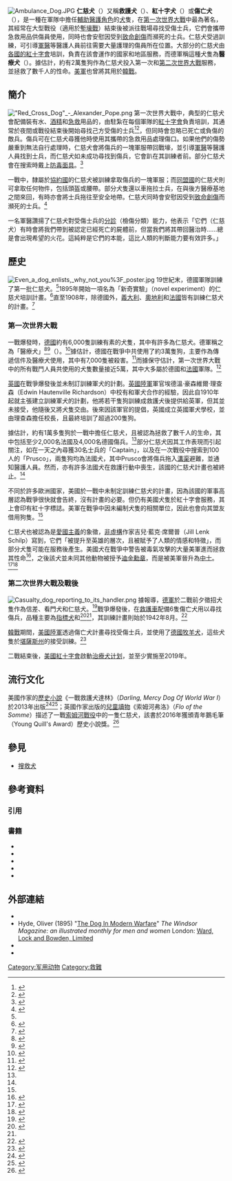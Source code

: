 {{NoteTA
|G1=Korea
|G2=Military
|G3=PP
|G4=PresidentsUS
|1=zh:朝鮮戰爭;zh-cn:朝鲜战争;zh-tw:韓戰;zh-hk:韓戰;zh-sg:韩战;
}}
{{主條目消歧義|本條目主要介紹一種輔助軍隊尋找傷兵和協助急救的軍用犬，關於在自然災害發生後負責搜救傷者的[[工作犬|工作犬]]，請見「'''[[搜救犬|搜救犬]]'''」。}}
[[File:Ambulance_Dog.JPG|thumb]]
'''仁慈犬'''（{{lang-en|Mercy dog}}）又稱'''救護犬'''（{{lang|en|ambulance dog}}）、'''紅十字犬'''（{{lang|en|Red Cross dog}}）或'''傷亡犬'''（{{lang|en|casualty dog}}），是一種在軍隊中擔任[[輔助醫護人員|輔助醫護角色]]的[[犬|犬]]隻，在[[第一次世界大戰|第一次世界大戰]]中最為著名，其經常在大型戰役（適用於[[塹壕戰|塹壕戰]]）結束後被派往戰場尋找受傷士兵，它們會攜帶急救用品供傷員使用，同時也會安慰因受到[[致命創傷|致命創傷]]而瀕死的士兵。仁慈犬受過訓練，可引導[[軍醫|軍醫]]等醫護人員前往需要大量護理的傷員所在位置。大部分的仁慈犬由[[各國紅十字會列表|各國的紅十字會]]培訓，負責在該會運作的國家和地區服務，而德軍稱這種犬隻為'''醫療犬'''（{{lang|de|Sanitätshunde}}）。據估計，約有2萬隻狗作為仁慈犬投入第一次和[[第二次世界大戰|第二次世界大戰]]服務，並拯救了數千人的性命。[[美軍|美軍]]也曾將其用於[[韓戰|韓戰]]。

== 簡介 ==
[[File:"Red_Cross_Dog"_-_Alexander_Pope.png|thumb]]
第一次世界大戰中，典型的仁慈犬會配備裝有水、[[酒精|酒精]]和[[急救|急救]]用品的{{tsl|en|Saddlebag|鞍袋}}，由駐紮在每個軍隊的[[紅十字會|紅十字會]]負責培訓{{sfn|Rogak|2011|page=[https://books.google.com/books?id=YaDZvJVtJcYC&pg=PA47 47]}}{{sfn|Campbell|2014|page=[https://books.google.com/books?id=rUnCBAAAQBAJ&pg=PA274 274]}}，其通常於夜間{{sfn|Campbell|2014|page=[https://books.google.com/books?id=rUnCBAAAQBAJ&pg=PA274 274]}}或戰役結束後開始尋找己方受傷的士兵<ref>{{Cite web|last=Orlean|first=Susan|date=2011-05-05|title=Hero Dogs|url=https://www.newyorker.com/culture/susan-orlean/hero-dogs|access-date=2020-12-21|work=[[The_New_Yorker|The New Yorker]]|language=en-us|archive-date=2020-11-11|archive-url=https://web.archive.org/web/20201111183601/https://www.newyorker.com/culture/susan-orlean/hero-dogs|dead-url=no}}</ref><ref>{{Cite web|last=Hoare|first=Philip|date=2018-11-07|title=The animal victims of the first world war are a stain on our conscience|url=http://www.theguardian.com/commentisfree/2018/nov/07/animal-victims-first-world-war|dead-url=no|archive-url=https://web.archive.org/web/20201122062701/https://www.theguardian.com/commentisfree/2018/nov/07/animal-victims-first-world-war|archive-date=2020-11-22|access-date=2020-12-21|newspaper=[[The_Guardian|The Guardian]]|language=en}}</ref>，但同時會忽略已死亡或負傷的敵兵。{{Sfn|Schilp|2019|pp=14–15}}傷兵可在仁慈犬尋獲他時使用其攜帶的急救用品處理傷口。{{sfn|Campbell|2014|page=[https://books.google.com/books?id=rUnCBAAAQBAJ&pg=PA274 274]}}如果他們的傷勢嚴重到無法自行處理時，仁慈犬會將傷兵的一塊軍服帶回戰壕，並引導[[軍醫|軍醫]]等醫護人員找到士兵{{sfn|Rogak|2011|page=[https://books.google.com/books?id=YaDZvJVtJcYC&pg=PA47 47]}}，而仁慈犬如未成功尋找到傷兵，它會趴在其訓練者前。{{Sfn|Schilp|2019|pp=14–15}}部分仁慈犬會在搜索時戴上[[防毒面具|防毒面具]]。{{Sfn|Schilp|2019|pp=14–15}}<ref name="Stillwell">{{cite web |url=https://www.wearethemighty.com/mighty-history/mercy-dogs/ |first1=Blake |last1=Stillwell |work=MIGHTY HISTORY |title=These were the Mercy Dogs of World War I |date=2020-06-19 |access-date=2021-01-08 |archive-date=2021-01-18 |archive-url=https://web.archive.org/web/20210118224931/https://www.wearethemighty.com/mighty-history/mercy-dogs/ |dead-url=no }}</ref>

一戰中，隸屬於[[協約國|協約國]]的仁慈犬被訓練拿取傷兵的一塊軍服；而[[同盟國_(第一次世界大戰)|同盟國]]的仁慈犬則可拿取任何物件，包括頭盔或腰帶。{{Sfn|Schilp|2019|pp=14–15}}{{sfn|Jager|1917|page=23}}{{Rp|25–26}}部分犬隻還以車拖拉士兵，在{{tsl|en|Front line|前線}}與後方醫療基地之間來回{{sfn|Campbell|2014|page=[https://books.google.com/books?id=rUnCBAAAQBAJ&pg=PA274 274]}}，有時亦會將士兵拖往至安全地帶。{{sfn|Rogak|2011|page=[https://books.google.com/books?id=YaDZvJVtJcYC&pg=PA47 47]}}{{sfn|Hart|Montgomery|2016|page=[https://www.google.com/books/edition/Darling_Mercy_Dog_of_World_War_I/z9vjCwAAQBAJ?hl=en&gbpv=1&dq=MERCY+DOG&pg=PA153 153]}}仁慈犬同時會安慰因受到[[致命創傷|致命創傷]]而瀕死的士兵。{{Sfn|Schilp|2019|pp=14–15}}<ref>{{Cite news|last=|first=|date=2014-05-17|title=Where man's best friend was not just his dog|newspaper=[[愛爾蘭獨立報|The Irish Independent]]|url=|access-date=|via=[[ProQuest|ProQuest]]}}</ref>

一名軍醫讚揚了仁慈犬對受傷士兵的[[分診|分診]]（檢傷分類）能力，他表示「它們（仁慈犬）有時會將我們帶到被認定已經死亡的屍體前，但當我們將其帶回醫治時......總是會出現希望的火花。這純粹是它們的本能，這比人類的判斷能力要有效許多。」{{Sfn|Schilp|2019|pp=|p=20}}

== 歷史 ==
[[File:Even_a_dog_enlists,_why_not_you%3F_poster.jpg|thumb]]
19世紀末，德國軍隊訓練了第一批仁慈犬。<ref name=":2" />1895年{{tsl|en|Animal painter|動物畫家}}{{tsl|en|Jean Bungartz|讓·邦加茲}}開始一項名為「新奇實驗」（novel experiment）的仁慈犬培訓計畫。<ref>{{Cite news|last=|first=|date=1895-08-01|title=Red Cross Dogs|work={{tsl|en|The Youth's Companion|青年之友|The Youth's Companion}}|url=|access-date=|via=[[ProQuest|ProQuest]]}}</ref>直至1908年，除德國外，[[義大利|義大利]]、[[奧地利|奧地利]]和[[法國|法國]]皆有訓練仁慈犬的計畫。<ref>{{Cite news|last=|first=|date=1908-07-19|title=The Red Cross Dog|page=E12|newspaper=[[The_Washington_Post|The Washington Post]]|url=|dead-url=no|access-date=|via=[[ProQuest|ProQuest]]}}</ref>

=== 第一次世界大戰 ===
一戰爆發時，[[德意志帝國|德國]]約有6,000隻訓練有素的犬隻，其中有許多為仁慈犬。德軍稱之為「醫療犬」{{sfn|Campbell|2014|page=[https://books.google.com/books?id=rUnCBAAAQBAJ&pg=PA274 274]}}<ref name="Fachportal für Wehrmedizin & Wehrpharmazie 2017">{{cite web | last=Lorenz | first=Julia | title="Such verwundt!" – Das Sanitätshundewesen in Deutschland bis 1918 | website=Fachportal für Wehrmedizin & Wehrpharmazie | date=2017-01-23 | url=https://wehrmed.de/geschichte/such-verwundt-das-sanitaetshundewesen-in-deutschland-bis-1918.html | language=de | access-date=2021-01-09 | archive-date=2021-01-26 | archive-url=https://web.archive.org/web/20210126142343/https://wehrmed.de/geschichte/such-verwundt-das-sanitaetshundewesen-in-deutschland-bis-1918.html | dead-url=no }}</ref><ref name="GmbH 2016">{{cite web | last=Kalkschmidt | first=G. | title=Frankfurter Zeitung 08.05.1916: The medical dog in war [Der Sanitätshund im Kriege] | newspaper=[[法蘭克福報|Frankfurter Zeitung]] | date=1916-05-08 | publisher=FAZ.NET | url=https://www.faz.net/1.3990648 | language=de | access-date=2021-01-09 | archive-date=2021-03-14 | archive-url=https://web.archive.org/web/20210314100751/https://www.faz.net/aktuell/politik/historisches-e-paper/historisches-e-paper-zum-ersten-weltkrieg-der-sanitaetshund-im-kriege-13990648.html | dead-url=no }}</ref>（{{lang|de|Sanitätshunde}}）。<ref name=":2">{{Cite news|last=|first=|date=2014-02-15|title=The Dogs of War|newspaper={{tsl|en|The Birmingham Mail|伯明罕郵報|The Birmingham Mail}}|url=|dead-url=no|access-date=}}</ref>據估計，德國在戰爭中共使用了約3萬隻狗，主要作為傳遞信件及醫療犬使用，其中有7,000隻被殺害。<ref name=":5">{{Cite book|last=Cummins|first=Bryan D.|url=https://books.google.com/books?id=0esAAgAAQBAJ&q=%22ambulance+dog%22+world+war&pg=PT205|title=Our Debt to the Dog: How the Domestic Dog Helped Shape Human Societies|date=2013-11-07|publisher={{tsl|en|Carolina Academic Press|卡羅萊納州學術出版社|Carolina Academic Press}}|isbn=978-1-61163-556-0|language=en|access-date=2021-02-09|archive-date=2021-03-14|archive-url=https://web.archive.org/web/20210314100751/https://books.google.com/books?id=0esAAgAAQBAJ&q=%22ambulance+dog%22+world+war&pg=PT205|dead-url=no}}</ref>而據保守估計，第一次世界大戰中的所有戰鬥人員共使用的犬隻數量接近5萬，其中大多屬於德國和[[法蘭西第三共和國|法國]]軍隊。<ref name="Photos">{{cite web |url=http://www.worldwarone.it/2013/02/photos-of-animals-in-world-war-one.html |title=Photos of animals in World War One: Mercy Dogs Search and rescue |publisher=World War I Bridges |date=2013-02-01 |access-date=2021-01-09 |archive-date=2021-01-11 |archive-url=https://web.archive.org/web/20210111144916/http://www.worldwarone.it/2013/02/photos-of-animals-in-world-war-one.html |dead-url=no }}</ref>

[[大英帝國|英國]]在戰爭爆發後並未制訂訓練軍犬的計劃。[[英國陸軍|英國陸軍]]軍官埃德溫·豪森維爾·理查森（Edwin Hautenville Richardson）中校有和軍犬合作的經驗，因此自1910年起就主張建立訓練軍犬的計劃，他將若干隻狗訓練成救護犬後提供給英軍，但其並未接受，他隨後又將犬隻交由{{tsl|en|British Red Cross|英國紅十字會}}。{{Sfn|Schilp|2019|pp=|p=16}}後來因該軍官的提倡，英國成立英國軍犬學校，並由理查森擔任校長，且最終培訓了超過200隻狗。{{Sfn|Schilp|2019|pp=|p=17}}

據估計，約有1萬多隻狗於一戰中擔任仁慈犬，且被認為拯救了數千人的生命{{sfn|Campbell|2014|page=[https://books.google.com/books?id=rUnCBAAAQBAJ&pg=PA274 274]}}，其中包括至少2,000名法國{{sfn|Jager|1917|page=25}}及4,000名德國傷兵。<ref name=":5" />部分仁慈犬因其工作表現而引起關注，如在一天之內尋獲30名士兵的「Captain」，以及在一次戰役中搜索到100人的「Prusco」，兩隻狗均為法國犬{{sfn|Campbell|2014|page=[https://books.google.com/books?id=rUnCBAAAQBAJ&pg=PA274 274]}}{{sfn|Hart|Montgomery|2016|page=[https://www.google.com/books/edition/Darling_Mercy_Dog_of_World_War_I/z9vjCwAAQBAJ?hl=en&gbpv=1&dq=MERCY+DOG&pg=PA153 153]}}，其中Prusco會將傷兵拖入[[溝渠|溝渠]]避難，並通知醫護人員。{{sfn|Hart|Montgomery|2016|page=[https://www.google.com/books/edition/Darling_Mercy_Dog_of_World_War_I/z9vjCwAAQBAJ?hl=en&gbpv=1&dq=MERCY+DOG&pg=PA153 153]}}然而，亦有許多法國犬在救護行動中喪生，該國的仁慈犬計畫也被終止。<ref name=":5" /> 

不同於許多歐洲國家，美國於一戰中未制定訓練仁慈犬的計畫{{sfn|Campbell|2014|page=[https://books.google.com/books?id=rUnCBAAAQBAJ&pg=PA274 274]}}，因為該國的軍事高層認為戰爭很快就會告終，沒有計畫的必要。但仍有美國犬隻於紅十字會服務，其{{tsl|en|Saddlebag|鞍袋}}上會印有紅十字標誌。{{sfn|Jager|1917|page=23}}{{Sfn|Schilp|2019|pp=|p=16}}美軍在戰爭中因未編制犬隻的相關單位，因此也會向其盟友借用狗隻。<ref name="Photos"/>

仁慈犬也被認為是[[愛國主義|愛國主義]]的象徵，[[非虛構作品|非虛構]]作家吉兒·藍克·席爾普（Jill Lenk Schilp）寫到，它們「被提升至英雄的層次，且被賦予了人類的情感和特徵」，而部分犬隻可能在服務後產生{{tsl|en|Traumatic stress|創傷壓力}}。{{Sfn|Schilp|2019|pp=20–21|p=20}}美國犬{{tsl|en|Sergeant Stubby|史都比中士|史都比}}在戰爭中警告被毒氣攻擊的大量美軍進而拯救其性命<ref>{{Cite web|title=歷史課本沒告訴你的第一次世界大戰|url=https://www.cna.com.tw/news/firstnews/201407275002.aspx|date=2018-11-10|accessdate=2021-03-14|publisher=中央通訊社|language=zh-hant|archive-date=2020-12-01|archive-url=https://web.archive.org/web/20201201025939/https://www.cna.com.tw/news/firstnews/201407275002.aspx|dead-url=no}}</ref>，之後該犬並未同其他動物被授予[[迪金勳章|迪金勳章]]，而是被美軍晉升為[[中士|中士]]。<ref name="Devon">{{cite web |url=https://www.devonmuseums.net/includes/learning/Animals%20who%20won%20Medals%20in%20WW1.pdf |title=Animals Who Won Medals in WW1 |quote=A 16 million-strong army of animals including mules, donkeys, cats and even camels were part of WW1. |publisher={{tsl|en|List of museums in Devon|德文郡博物館列表|Devon Museums}} |access-date=2021-01-09 |archive-date=2020-11-11 |archive-url=https://web.archive.org/web/20201111060011/https://www.devonmuseums.net/includes/learning/Animals%20who%20won%20Medals%20in%20WW1.pdf |dead-url=no }}</ref><ref>{{Cite web|title=牠被收養、上戰場、被升為中士──美軍的第一隻軍犬Stubby|url=https://storystudio.tw/article/gushi/sergeant-stubby/|accessdate=2021-03-14|date=2019-05-31|publisher=[[故事：寫給所有人的歷史|故事]]|author=神奇海獅|language=zh-hant|archive-date=2020-05-20|archive-url=https://web.archive.org/web/20200520084901/https://storystudio.tw/article/gushi/sergeant-stubby/|dead-url=no}}</ref>

=== 第二次世界大戰及戰後 ===
[[File:Casualty_dog_reporting_to_its_handler.png|thumb]]
據報導，[[德意志國防軍|德軍]]於二戰前夕徵招犬隻作為信差、看門犬和仁慈犬。<ref>{{Cite news|last=|first=|date=1939-11-12|title=German Dogs Now Being 'Drafted' for Three Kinds of War Service|page=2|newspaper={{tsl|en|Knoxville News Sentinel|諾克斯新聞前哨報|The Knoxville News-Sentinel}}|url=https://www.newspapers.com/clip/65739841/german-dogs-now-being-drafted-for/|dead-url=no|access-date=2020-12-21|via=Newspapers.com {{open access}}|archive-date=2021-03-14|archive-url=https://web.archive.org/web/20210314100753/https://www.newspapers.com/clip/65739841/german-dogs-now-being-drafted-for/}}</ref>戰爭爆發後，{{tsl|en|Medical Corps (United States Army)|醫療隊 (美國陸軍)|美國陸軍醫療隊}}在[[救護車|救護車]]配備6隻傷亡犬用以尋找傷兵，品種主要為[[指標犬|指標犬]]和{{tsl|en|Setter|雪達犬}}<ref>{{Cite news|last=|first=|date=1944-03-23|title=Dogs stand up to battle strain better than men, says trainer|page=6|newspaper=The Beatrice Times|url=https://www.newspapers.com/clip/65740234/dogs-stand-up-to-battle-strain-better/|dead-url=no|access-date=2020-12-21|via=Newspapers.com {{open access}}|archive-date=2021-01-25|archive-url=https://web.archive.org/web/20210125214516/https://www.newspapers.com/clip/65740234/dogs-stand-up-to-battle-strain-better/}}</ref><ref name="TM 10-396" />，其訓練計畫則始於1942年8月。<ref>{{Cite news|last=|first=|date=1943-10-31|title=Messenger, Attack and Casualty Dogs Are Trained to Aid the Armed Forces|page=16|newspaper={{tsl|en|Lansing State Journal|蘭辛州紀事報|Lansing State Journal}}|url=https://www.newspapers.com/clip/65742980/messenger-attack-and-casualty-dogs-are/|dead-url=no|access-date=2020-12-21|via=Newspapers.com {{open access}}|archive-date=2021-02-02|archive-url=https://web.archive.org/web/20210202163043/https://www.newspapers.com/clip/65742980/messenger-attack-and-casualty-dogs-are/}}</ref>

[[韓戰|韓戰]]期間，[[美國陸軍|美國陸軍]]透過傷亡犬計畫尋找受傷士兵，並使用了[[德國牧羊犬|德國牧羊犬]]，這些犬隻於[[堪薩斯州|堪薩斯州]]的{{tsl|en|萊利堡}}接受訓練。<ref name=":3">{{Cite news|last=|first=|date=1951-06-28|title=Casualty Dogs|page=22|newspaper={{tsl|en|The Ithaca Journal|伊薩卡雜誌|The Ithaca Journal}}|url=https://www.newspapers.com/clip/65739953/casualty-dogs/|dead-url=no|access-date=2020-12-21|via=Newspapers.com {{open access}}|archive-date=2021-01-25|archive-url=https://web.archive.org/web/20210125214518/https://www.newspapers.com/clip/65739953/casualty-dogs/}}</ref>

二戰結束後，[[美國紅十字會|美國紅十字會]]啟動[[治療犬计划|治療犬计划]]，並至少實施至2019年。{{Sfn|Schilp|2019|pp=14－15}}

== 流行文化 ==
美國作家{{tsl|en|Jennifer Greene|珍妮弗·格林|埃里森·哈特}}的[[歷史小說|歷史小說]]《一戰救護犬達林》（''Darling, Mercy Dog Of World War I''）於2013年出版<ref>{{Cite news|last=|first=|url=https://www.kirkusreviews.com/book-reviews/alison-hart/darling-mercy-dog-of-world-war-i/|title=Darling, Mercy Dog|work={{tsl|en|Kirkus Reviews||科克斯書評|Kirkus Reviews}}|date=2013-09-15|isbn=|location=|pages=|language=en|accessdate=2021-03-14|archive-date=2021-01-26|archive-url=https://web.archive.org/web/20210126142339/https://www.kirkusreviews.com/book-reviews/alison-hart/darling-mercy-dog-of-world-war-i/|dead-url=no}}</ref><ref>{{cite book |author1=埃里森·哈特 |title=一戰救護犬達林 |date=2015-06-01 |publisher=外語教學與研究出版社 |isbn=9787513561358 |url=https://www.books.com.tw/products/CN11251099 |accessdate=2021-03-15 |language=zh-hans}}</ref>；英國作家{{tsl|en|Hilary Robinson (author)|希拉里·羅賓遜}}出版的[[兒童文學|兒童讀物]]《索姆河弗洛》（''Flo of the Somme''）描述了一戰[[索姆河戰役|索姆河戰役]]中的一隻仁慈犬，該書於2016年獲頒{{tsl|en|Historical Association|歷史協會 (英國)|英國歷史協會}}青年鵝毛筆（Young Quill's Award）歷史小說獎。<ref>{{cite web |url=https://www.lovereading4kids.co.uk/book/11916/Flo-of-the-Somme-by-Hilary-Robinson.html |title=Flo of the Somme written by Hilary Robinson, illustrated by Martin Impey |last=Reece |first=Andrea |website=LoveReading4Kids |access-date=2021-01-08 |archive-date=2021-01-25 |archive-url=https://web.archive.org/web/20210125214523/https://www.lovereading4kids.co.uk/book/11916/Flo-of-the-Somme-by-Hilary-Robinson.html |dead-url=no }}</ref>

== 參見 ==
*[[搜救犬|搜救犬]]

== 參考資料 ==
=== 引用 ===
{{reflist|30em|refs=<ref name="TM 10-396">{{cite book | date = 1943-07-01 | chapter = Section VII: Dogs for Tactical Use - The Casualty Dog | chapter-url = https://books.google.com/books?id=9KEM3d7YqgEC&pg=PA127 | title = TM 10-396 War Dogs Technical Manual | url = https://books.google.com/books?id=9KEM3d7YqgEC | dead-url = no | language = en-us | location = [[華盛頓特區|Washington, D.C.]] | publisher = Periscope Film LLC | agency = [[美國戰爭部|US War Department]] | publication-date = 2013-06-12 | pages = 127－136 | isbn = 978-1937684501 | oclc = 1102468123 | ol = 31850330M | access-date = 2021-01-08 | via = [[Google_Books|Google Books]] | archive-date = 2021-03-14 | archive-url = https://web.archive.org/web/20210314100743/https://books.google.com/books?id=9KEM3d7YqgEC }}</ref>}}

=== 書籍 ===
*{{Cite book|last=Campbell|first=Jeff|url=https://books.google.com/books?id=rUnCBAAAQBAJ&pg=PA274|title=Daisy to the Rescue: True Stories of Daring Dogs, Paramedic Parrots, and Other Animal Heroes|date=2014-10-07 |location=San Francisco, California, USA |publisher={{tsl|en|Houghton Mifflin Harcourt|霍頓‧米夫林‧哈考特出版企業|Houghton Mifflin Harcourt}}, Zest Books|isbn=978-1-936976-62-1|pages=274|language=en|ref=harv}}
*{{cite book |url= https://www.google.com/books/edition/Darling_Mercy_Dog_of_World_War_I/z9vjCwAAQBAJ?hl=en&gbpv=1&dq=MERCY+DOG&pg=PA153|title=Darling, Mercy Dog of World War I |first1=Alison |last1=Hart|location=Atlanta, Georgia USA|isbn=9781561458707 |date=March 2016 |type=E-book|publisher=Peachtree Publishing Company |language=en
|first2=Michael G., Illustrator|last2=Montgomery|ref=harv}}
*{{Cite book|last=Jager|first=Theo F.|url=https://books.google.com/books?id=hCUwJ8dyzcYC&q=ambulance+dog+army&pg=PA23|title=Scout, Red Cross and Army Dogs: A Historical Sketch of Dogs in the Great War and a Training Guide for the Rank and File of the United States Army|location=Rochester, New York|date=1917|publisher=Arrow Printing Company|language=en|ref=harv}}
*{{Cite book|last=Rogak|first=Lisa|url=https://books.google.com/books?id=YaDZvJVtJcYC&pg=PA47|title=The Dogs of War: The Courage, Love, and Loyalty of Military Working Dogs|date=2011-10-25|publisher=[[麥米倫出版公司|Macmillan Publishers]], {{tsl|en|St. Martin's Press|聖馬丁出版社|St. Martin's Press}}|isbn=978-1-250-00881-7|location=New York |type=Print |pages=47|language=en |ref=harv}}
* {{Cite book|last=Schilp|first=Jill Lenk|url=https://books.google.com/books?id=Rl6yDwAAQBAJ|title=Dogs in Health Care: Pioneering Animal-Human Partnerships|date=2019-09-24|location=Jefferson, North Carolina USA|publisher=[[麥克法蘭公司出版社|McFarland & Company]]|isbn=978-1-4766-7394-3|pages=13–24|language=en|chapter=The Mercy Dogs of World War I|ref=harv|access-date=2021-02-03|archive-date=2022-04-07|archive-url=https://web.archive.org/web/20220407103424/https://books.google.com/books?id=Rl6yDwAAQBAJ}}

== 外部連結 ==
{{Commons category|Mercy dogs}}
*{{cite web |date=2018-11-30|title=Companions In The Trenches - Animals of World War 1 This Fearless Dog Was A WWI Hero – And The Number Of Lives He Saved Is Phenomenal |url=https://www.youtube.com/watch?v=_2wAkSAqzqs |format=Video |via=[[YouTube|YouTube]]}}
* Hyde, Oliver (1895) "[https://archive.org/details/acd6136.0041.001.umich.edu/page/370 The Dog In Modern Warfare]" ''The Windsor Magazine: an illustrated monthly for men and women'' London: [[沃德·洛克公司|Ward, Lock and Bowden, Limited]]
*{{cite web |date=2015-02-09 |url=https://www.youtube.com/watch?v=wRN45tje2X0 |title=Companions In The Trenches – Animals of World War 1 |first1=Indiana |last1=Neidell |authorlink=印地·乃戴爾 |work={{tsl|en|The Great War (YouTube channel)|The Great War (YouTube頻道)|The Great War}} |format=Video |via=[[YouTube|YouTube]] |access-date=2021-03-14 |archive-date=2021-06-10 |archive-url=https://web.archive.org/web/20210610233808/https://www.youtube.com/watch?v=wRN45tje2X0 }}
*{{cite web |url=https://www.loc.gov/resource/sn83045462/1917-08-26/ed-1/?sp=30&st=text&r=0.61,0.783,0.149,0.18,0 |title=Uncle Sam has a Training School for War Dogs |work=[[華盛頓星報|Evening star]] |location=Washington, D.C. |date=1917-08-26}}

{{Domestic_dog}}
{{Authority control}}

[[Category:军用动物|Category:军用动物]]
[[Category:救難|Category:救難]]